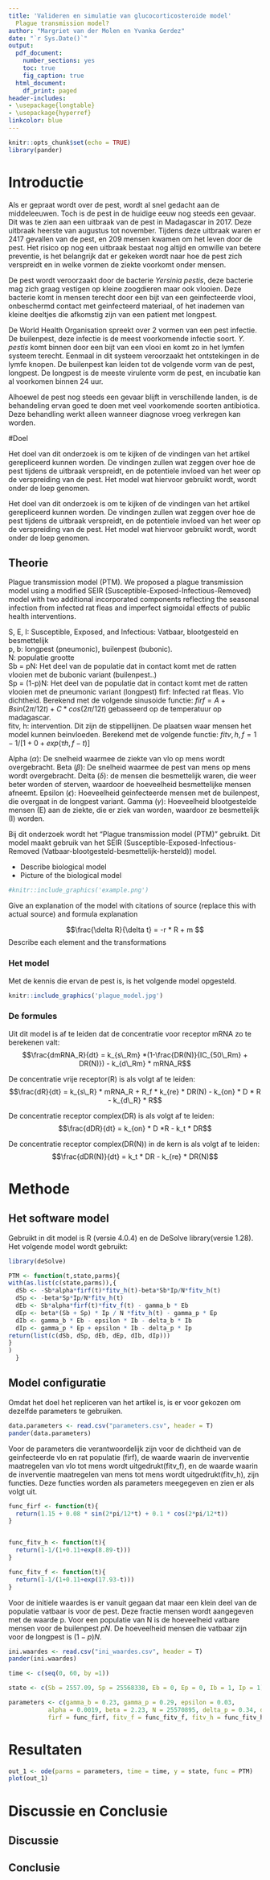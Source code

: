 ```yaml
---
title: 'Valideren en simulatie van glucocorticosteroide model'
  Plague transmission model?
author: "Margriet van der Molen en Yvanka Gerdez"
date: "`r Sys.Date()`"
output:
  pdf_document:
    number_sections: yes
    toc: true
    fig_caption: true
  html_document:
    df_print: paged
header-includes:
- \usepackage{longtable}
- \usepackage{hyperref}
linkcolor: blue
---
```



```r
knitr::opts_chunk$set(echo = TRUE)
library(pander)
```


# Introductie
Als er gepraat wordt over de pest, wordt al snel gedacht aan de middeleeuwen. Toch is de pest in de huidige eeuw nog steeds een gevaar. Dit was te zien aan een uitbraak van de pest in Madagascar in 2017. Deze uitbraak heerste van augustus tot november\cite{Kinh}. Tijdens deze uitbraak waren er 2417 gevallen van de pest, en 209 mensen kwamen om het leven door de pest. Het risico op nog een uitbraak bestaat nog altijd en omwille van betere preventie, is het belangrijk dat er gekeken wordt naar hoe de pest zich verspreidt en in welke vormen de ziekte voorkomt onder mensen. 

De pest wordt veroorzaakt door de bacterie *Yersinia pestis*, deze bacterie mag zich graag vestigen op kleine zoogdieren maar ook vlooien\cite{WHO}. Deze bacterie komt in mensen terecht door een bijt van een geinfecteerde vlooi, onbeschermd contact met geinfecteerd materiaal, of het inademen van kleine deeltjes die afkomstig zijn van een patient met longpest. 

De World Health Organisation spreekt over 2 vormen van een pest infectie. De builenpest, deze infectie is de meest voorkomende infectie soort. *Y. pestis* komt binnen door een bijt van een vlooi en komt zo in het lymfen systeem terecht. Eenmaal in dit systeem veroorzaakt het ontstekingen in de lymfe knopen. De builenpest kan leiden tot de volgende vorm van de pest, longpest. De longpest is de meeste virulente vorm de pest, en incubatie kan al voorkomen binnen 24 uur.

Alhoewel de pest nog steeds een gevaar blijft in verschillende landen, is de behandeling ervan goed te doen met veel voorkomende soorten antibiotica. Deze behandling werkt alleen wanneer diagnose vroeg verkregen kan worden.

\newpage

#Doel

Het doel van dit onderzoek is om te kijken of de vindingen van het artikel\cite{Kinh} gerepliceerd kunnen worden. De vindingen zullen wat zeggen over hoe de pest tijdens de uitbraak verspreidt, en de potentiele invloed van het weer op de verspreiding van
de pest. Het model wat hiervoor gebruikt wordt, wordt onder de loep genomen.


Het doel van dit onderzoek is om te kijken of de vindingen van het artikel\cite{Kinh} gerepliceerd kunnen worden. De vindingen zullen wat zeggen over hoe de pest tijdens de uitbraak verspreidt, en de potentiele invloed van het weer op de verspreiding van de pest. Het model wat hiervoor gebruikt wordt, wordt onder de loep genomen.

\newpage

## Theorie


Plague transmission model (PTM).
We proposed a plague transmission model 
using a modified SEIR (Susceptible-Exposed-Infectious-Removed) model 
with two additional incorporated components reflecting the seasonal infection from infected rat fleas and imperfect sigmoidal effects of public health interventions. 

S, E, I:    Susceptible, Exposed, and Infectious:       Vatbaar, blootgesteld en besmettelijk  
p, b: longpest (pneumonic), builenpest (bubonic).  
N: populatie grootte  
Sb = pN: Het deel van de populatie dat in contact komt met de ratten vlooien met de bubonic variant (builenpest..)  
Sp = (1-p)N: Het deel van de populatie dat in contact komt met de ratten vlooien met de pneumonic variant (longpest)
firf: Infected rat fleas. Vlo dichtheid. Berekend met de volgende sinusoide functie: $firf = A+Bsin(2\pi/12t)+C*cos(2\pi/12t)$  gebasseerd op de temperatuur op madagascar.  
fitv, h: intervention. Dit zijn de stippellijnen. De plaatsen waar mensen het model kunnen beinvloeden. Berekend met de volgende functie: $fitv,h,f = 1-1/[1+0+exp(\tau h,f-t)]$


Alpha ($\alpha$): De snelheid waarmee de ziekte van vlo op mens wordt overgebracht. 
Beta ($\beta$): De snelheid waarmee de pest van mens op mens wordt overgebracht. 
Delta ($\delta$): de mensen die besmettelijk waren, die weer beter worden of sterven, waardoor de hoeveelheid besmettelijke mensen afneemt.
Epsilon ($\epsilon$): Hoeveelheid geinfecteerde mensen met de builenpest, die overgaat in de longpest variant. 
Gamma ($\gamma$): Hoeveelheid blootgestelde mensen (E) aan de ziekte, die er ziek van worden, waardoor ze besmettelijk (I) worden. 


Bij dit onderzoek wordt het "Plague transmission model (PTM)" gebruikt. Dit model maakt gebruik van het SEIR (Susceptible-Exposed-Infectious-Removed (Vatbaar-blootgesteld-besmettelijk-hersteld)) model. 





- Describe biological model
- Picture of the biological model

```r
#knitr::include_graphics('example.png')
```
Give an explanation of the model with citations of source \cite{Soertaert10} (replace this with actual source)
and formula explanation

$$\frac{\delta R}{\delta t} = -r * R + m $$
Describe each element and the transformations


### Het model
Met de kennis die ervan de pest is, is het volgende model opgesteld.

```r
knitr::include_graphics('plague_model.jpg')
```


### De formules
Uit dit model is af te leiden dat de concentratie voor receptor mRNA zo te berekenen valt:
$$\frac{dmRNA_R}{dt} = k_{s\_Rm} *(1-\frac{DR(N)}{IC_{50\_Rm} + DR(N)}) - k_{d\_Rm} * mRNA_R$$


De concentratie vrije receptor(R) is als volgt af te leiden:
$$\frac{dR}{dt} = k_{s\_R} * mRNA_R + R_f * k_{re} * DR(N) - k_{on} * D * R - k_{d\_R}  * R$$

De concentratie receptor complex(DR) is als volgt af te leiden:
$$\frac{dDR}{dt} = k_{on} * D *R - k_t * DR$$

De concentratie receptor complex(DR(N)) in de kern is als volgt af te leiden:
$$\frac{dDR(N)}{dt} = k_t * DR - k_{re} * DR(N)$$




# Methode

## Het software model
Gebruikt in dit model is R (versie 4.0.4) en de DeSolve library(versie 1.28)\cite{Soertaert10}. Het volgende model wordt
gebruikt:
```r
library(deSolve)

PTM <- function(t,state,parms){
with(as.list(c(state,parms)),{
  dSb <- -Sb*alpha*firf(t)*fitv_h(t)-beta*Sb*Ip/N*fitv_h(t)
  dSp <- -beta*Sp*Ip/N*fitv_h(t)
  dEb <- Sb*alpha*firf(t)*fitv_f(t) - gamma_b * Eb
  dEp <- beta*(Sb + Sp) * Ip / N *fitv_h(t) - gamma_p * Ep
  dIb <- gamma_b * Eb - epsilon * Ib - delta_b * Ib
  dIp <- gamma_p * Ep + epsilon * Ib - delta_p * Ip
return(list(c(dSb, dSp, dEb, dEp, dIb, dIp)))
}
)
  }

```


## Model configuratie

Omdat het doel het repliceren van het artikel\textit{Kinh} is, is er voor gekozen om dezelfde parameters te gebruiken.
```r
data.parameters <- read.csv("parameters.csv", header = T)
pander(data.parameters)
```

Voor de parameters die verantwoordelijk zijn voor de dichtheid van de geinfecteerde vlo en rat populatie (firf), de waarde waarin de inverventie maatregelen van vlo tot mens wordt uitgedrukt(fitv_f), en de waarde waarin de inverventie maatregelen van mens tot mens wordt uitgedrukt(fitv_h), zijn functies. Deze functies worden als parameters meegegeven en zien er als volgt uit.

```r
func_firf <- function(t){
  return(1.15 + 0.08 * sin(2*pi/12*t) + 0.1 * cos(2*pi/12*t))
}


func_fitv_h <- function(t){
  return(1-1/(1+0.11+exp(8.89-t)))
}

func_fitv_f <- function(t){
  return(1-1/(1+0.11+exp(17.93-t)))
}
```

Voor de initiele waardes is er vanuit gegaan dat maar een klein deel van de populatie vatbaar is voor de pest. Deze fractie mensen wordt aangegeven met de waarde p. Voor een populatie van N is de hoeveelheid vatbare mensen voor de builenpest $pN$. De hoeveelheid mensen die vatbaar zijn voor de longpest is $(1-p)N$.

```r
ini.waardes <- read.csv("ini_waardes.csv", header = T)
pander(ini.waardes)
```

```r
time <- c(seq(0, 60, by =1))

state <- c(Sb = 2557.09, Sp = 25568338, Eb = 0, Ep = 0, Ib = 1, Ip = 1)

parameters <- c(gamma_b = 0.23, gamma_p = 0.29, epsilon = 0.03,
           alpha = 0.0019, beta = 2.23, N = 25570895, delta_p = 0.34, delta_b = 0.26,
           firf = func_firf, fitv_f = func_fitv_f, fitv_h = func_fitv_h)
```

\newpage

# Resultaten

```r
out_1 <- ode(parms = parameters, time = time, y = state, func = PTM)
plot(out_1)
```


# Discussie en Conclusie
## Discussie


## Conclusie 


\begin{thebibliography}{9}

\bibitem{Soertaert10}
Soetaert, K., Petzoldt, T., and Woodrow Setzer, R.: \textit{Solving differential equations in R: package deSolve}, J. Stat. Softw., 33, 1-25, 2010.

\bibitem{Kinh}
Kinh Nguyen, V., Parra-Rojas, C., Hernandez-Varga, E. A. (2018, June 2).:\textit {The 2017 plague outbreak in Madagascar: Data descriptions and epidemic modelling.} ScienceDirect. https://doi.org/10.1016/j.epidem.2018.05.001 

\bibitem{WHO}
World Health Organization.:\textit {Plague. World Health Organization.} https://shorturl.at/dvHNR

\bibitem{Pander}
Daróczi G, Tsegelskyi R (2022).: \textit {pander:  An R ’Pandoc’ Writer. R package version 0.6.5},https://CRAN.R-project.org/package=pander

\end{thebibliography}
